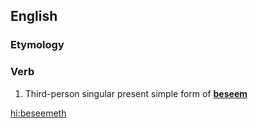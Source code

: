 ==English==

===Etymology===
{{suffix|beseem|eth|lang=en}}

===Verb===
{{head|en|verb form}}

# {{label|en|archaic}} Third-person singular present simple form of '''[[beseem]]'''

[[hi:beseemeth]]